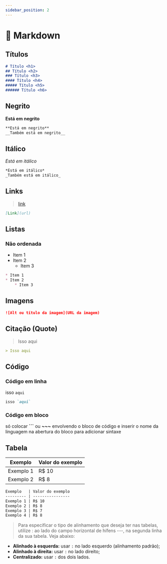 ```yaml
---
sidebar_position: 2
---
```


# 📝 Markdown
## Títulos
```markdown
# Título <h1>
## Título <h2>
### Título <h3>
#### Título <h4>
##### Título <h5>
###### Título <h6>
```
## Negrito
**Está em negrito**

```markdown
**Está em negrito**
__Também está em negrito__
```
## Itálico
*Está em itálico*

```markdown
*Está em itálico*
_Também está em itálico_
```

## Links
> [link](#)
```markdown
[Link](url)
```

## Listas
### Não ordenada
* Item 1
* Item 2
    * Item 3
```markdown
* Item 1
* Item 2
    * Item 3
```

## Imagens
```markdown
![Alt ou título da imagem](URL da imagem)
```

## Citação (Quote)
> Isso aqui
```markdown
> Isso aqui
```

## Código
### Código em linha
isso `aqui`
```markdown
isso `aqui`
```
### Código em bloco
só colocar **```** ou **~~~** envolvendo o bloco de código e inserir o nome da linguagem na abertura do bloco para adicionar sintaxe

## Tabela
Exemplo   | Valor do exemplo
--------- | ------
Exemplo 1 | R$ 10
Exemplo 2 | R$ 8

```markdown
Exemplo   | Valor do exemplo
--------- | ----------------
Exemplo 1 | R$ 10
Exemplo 2 | R$ 8
Exemplo 3 | R$ 7
Exemplo 4 | R$ 8
```
> Para especificar o tipo de alinhamento que deseja ter nas tabelas, utilize : ao lado do campo horizontal de hífens ---, na segunda linha da sua tabela. Veja abaixo:
- **Alinhado à esquerda:** usar `:` no lado esquerdo (alinhamento padrão);
- **Alinhado à direita:** usar `:` no lado direito;
- **Centralizado:** usar `:` dos dois lados.